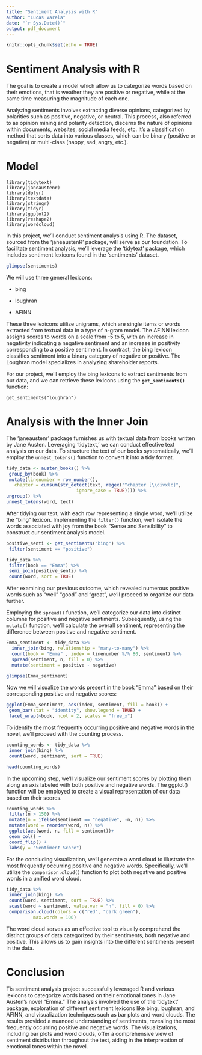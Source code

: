 ```yaml
---
title: "Sentiment Analysis with R"
author: "Lucas Varela"
date: "`r Sys.Date()`"
output: pdf_document
---
```


```r
knitr::opts_chunk$set(echo = TRUE)
```

# Sentiment Analysis with R

The goal is to create a model which allow us to categorize words based on their emotions, that is weather they are positive or negative, while at the same time measuring the magnitude of each one.

Analyzing sentiments involves extracting diverse opinions, categorized by polarities such as positive, negative, or neutral. This process, also referred to as opinion mining and polarity detection, discerns the nature of opinions within documents, websites, social media feeds, etc. It's a classification method that sorts data into various classes, which can be binary (positive or negative) or multi-class (happy, sad, angry, etc.).

# Model

```undefined
library(tidytext)
library(janeaustenr)
library(dplyr)
library(textdata)
library(stringr)
library(tidyr)
library(ggplot2)
library(reshape2)
library(wordcloud)
```

In this project, we'll conduct sentiment analysis using R. The dataset, sourced from the 'janeaustenR' package, will serve as our foundation. To facilitate sentiment analysis, we'll leverage the 'tidytext' package, which includes sentiment lexicons found in the 'sentiments' dataset.

```r
glimpse(sentiments)
```

We will use three general lexicons:

-   bing

-   loughran

-   AFINN

These three lexicons utilize unigrams, which are single items or words extracted from textual data in a type of n-gram model. The AFINN lexicon assigns scores to words on a scale from -5 to 5, with an increase in negativity indicating a negative sentiment and an increase in positivity corresponding to a positive sentiment. In contrast, the bing lexicon classifies sentiment into a binary category of negative or positive. The Loughran model specializes in analyzing shareholder reports.

For our project, we'll employ the bing lexicons to extract sentiments from our data, and we can retrieve these lexicons using the **`get_sentiments()`** function:

```undefined
get_sentiments("loughran")
```

# Analysis with the Inner Join

The 'janeaustenr' package furnishes us with textual data from books written by Jane Austen. Leveraging 'tidytext,' we can conduct effective text analysis on our data. To structure the text of our books systematically, we'll employ the `unnest_tokens()` function to convert it into a tidy format.

```r
tidy_data <- austen_books() %>%
 group_by(book) %>%
 mutate(linenumber = row_number(),
   chapter = cumsum(str_detect(text, regex("^chapter [\\divxlc]", 
                          ignore_case = TRUE)))) %>%
ungroup() %>%
unnest_tokens(word, text)
```

After tidying our text, with each row representing a single word, we'll utilize the "bing" lexicon. Implementing the `filter()` function, we'll isolate the words associated with joy from the book "Sense and Sensibility" to construct our sentiment analysis model.

```r
positive_senti <- get_sentiments("bing") %>%
 filter(sentiment == "positive")

tidy_data %>%
 filter(book == "Emma") %>%
 semi_join(positive_senti) %>%
 count(word, sort = TRUE)
```

After examining our previous outcome, which revealed numerous positive words such as "well" "good" and "great", we'll proceed to organize our data further.

Employing the `spread()` function, we'll categorize our data into distinct columns for positive and negative sentiments. Subsequently, using the `mutate()` function, we'll calculate the overall sentiment, representing the difference between positive and negative sentiment.

```r
Emma_sentiment <- tidy_data %>%
  inner_join(bing, relationship = "many-to-many") %>%
  count(book = "Emma" , index = linenumber %/% 80, sentiment) %>%
  spread(sentiment, n, fill = 0) %>%
  mutate(sentiment = positive - negative)

glimpse(Emma_sentiment)
```

Now we will visualize the words present in the book “Emma” based on their corresponding positive and negative scores:

```r
ggplot(Emma_sentiment, aes(index, sentiment, fill = book)) +
 geom_bar(stat = "identity", show.legend = TRUE) +
 facet_wrap(~book, ncol = 2, scales = "free_x")
```

To identify the most frequently occurring positive and negative words in the novel, we'll proceed with the counting process.

```r
counting_words <- tidy_data %>%
 inner_join(bing) %>%
 count(word, sentiment, sort = TRUE)

head(counting_words)
```

In the upcoming step, we'll visualize our sentiment scores by plotting them along an axis labeled with both positive and negative words. The ggplot() function will be employed to create a visual representation of our data based on their scores.

```r
counting_words %>%
 filter(n > 150) %>%
 mutate(n = ifelse(sentiment == "negative", -n, n)) %>%
 mutate(word = reorder(word, n)) %>%
 ggplot(aes(word, n, fill = sentiment))+
 geom_col() +
 coord_flip() +
 labs(y = "Sentiment Score")
```

For the concluding visualization, we'll generate a word cloud to illustrate the most frequently occurring positive and negative words. Specifically, we'll utilize the `comparison.cloud()` function to plot both negative and positive words in a unified word cloud.

```r
tidy_data %>%
 inner_join(bing) %>%
 count(word, sentiment, sort = TRUE) %>%
 acast(word ~ sentiment, value.var = "n", fill = 0) %>%
 comparison.cloud(colors = c("red", "dark green"),
          max.words = 100)
```

The word cloud serves as an effective tool to visually comprehend the distinct groups of data categorized by their sentiments, both negative and positive. This allows us to gain insights into the different sentiments present in the data.


# Conclusion
Tis sentiment analysis project successfully leveraged R and various lexicons to categorize words based on their emotional tones in Jane Austen's novel "Emma." The analysis involved the use of the 'tidytext' package, exploration of different sentiment lexicons like bing, loughran, and AFINN, and visualization techniques such as bar plots and word clouds. The results provided a nuanced understanding of sentiments, revealing the most frequently occurring positive and negative words. The visualizations, including bar plots and word clouds, offer a comprehensive view of sentiment distribution throughout the text, aiding in the interpretation of emotional tones within the novel.
